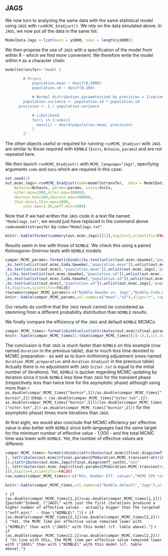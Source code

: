
## JAGS
We now turn to analyzing the same data with the same statistical model using `JAGS` with `runMCMC_btadjust()`. We rely on the data simulated above. In `JAGS`, we now put all the data in the same list:

```{r Jags Data}

ModelData.Jags <-list(mass = y1000, nobs = length(y1000))


```

We then propose the use of `JAGS` with a specification of the model from within R - which we find more convenient. We therefore write the model within `R` as a character chain:

```{r Jags ModelCode}

modeltotransfer<-"model {

		# Priors
			population.mean ~ dunif(0,5000)
			population.sd ~ dunif(0,100)

			# Normal distribution parameterized by precision = 1/variance in Jags
    	population.variance <- population.sd * population.sd
      precision <- 1 / population.variance

			# Likelihood
			for(i in 1:nobs){
			  mass[i] ~ dnorm(population.mean, precision)
			}
		}"


```

The other objects useful or required for running `runMCMC_btadjust` with `JAGS` are similar to those required with `NIMBLE` (`Inits`, `Nchains`, `params`) and are not repeated here.

We then launch `runMCMC_btadjust()` with `MCMC_language="Jags"`, specifying arguments `code` and `data` which are required in this case:

```{r Jags First model, cache=FALSE}

set.seed(1)
out.mcmc.Jags<-runMCMC_btadjust(code=modeltotransfer,  data = ModelData.Jags, MCMC_language="Jags", 
    Nchains=Nchains, params=params, inits=Inits,
    niter.min=1000,niter.max=300000,
    nburnin.min=100,nburnin.max=200000,
    thin.min=1,thin.max=1000,
		conv.max=1.05,neff.min=1000)

```

Note that if we had written the `JAGS` code in a text file named `"ModelJags.txt"`, we would just have replaced in the command above `code=modeltotransfer` by `code="ModelJags.txt"`.

```{r Jags First model inv, echo=FALSE}

knitr::kable(format(summary(out.mcmc.Jags)[[1]],digits=2,scientific=FALSE),align="r",caption="Summary of the statistical parameters of the Jags model:")

```


Results seem in line with those of `NIMBLE`. We check this using a paired Kolmogorov-Smirnov tests with `NIMBLE` models:

```{r Nimble-Jags comparison parameters, echo=FALSE, warning=FALSE}
compar_MCMC_params<-format(cbind(c(ks.test(unlist(out.mcmc.Geweke[,"population.mean"]),unlist(out.mcmc.Jags[,"population.mean"]))$p.value
,ks.test(unlist(out.mcmc.Coda.Geweke[,"population.mean"]),unlist(out.mcmc.Jags[,"population.mean"]))$p.value
,ks.test(unlist(out.mcmc[,"population.mean"]),unlist(out.mcmc.Jags[,"population.mean"]))$p.value
),c(ks.test(unlist(out.mcmc.Geweke[,"population.sd"]),unlist(out.mcmc.Jags[,"population.sd"]))$p.value
,ks.test(unlist(out.mcmc.Coda.Geweke[,"population.sd"]),unlist(out.mcmc.Jags[,"population.sd"]))$p.value
,ks.test(unlist(out.mcmc[,"population.sd"]),unlist(out.mcmc.Jags[,"population.sd"]))$p.value
)),digits=4,scientific=FALSE)
rownames(compar_MCMC_params)<-c("Nimble.Geweke vs. Jags","Nimble.Coda.Geweke vs. Jags","Nimble.Default vs. Jags")
knitr::kable(compar_MCMC_params,col.names=c("mean","sd"),align="r", caption="P-values of paired Kolmogorov-Smirnov tests of output parameters (columns) of the Jags model with the three NIMBLE models (rows):")

```

Our results do confirm that the `JAGS` result cannot be considered as stemming from a different probability distribution than `NIMBLE` results.

We finally compare the efficiency of the `JAGS` and default `NIMBLE` MCMCs:

```{r Nimble-Jags comparison efficiency, echo=FALSE}
compar_MCMC_times<-format(cbind(unlist(attributes(out.mcmc)$final.params),unlist(attributes(out.mcmc.Jags)$final.params)),digits=4,scientific=FALSE)
knitr::kable(compar_MCMC_times[1:(dim(compar_MCMC_times)[1]-1),],col.names=c("Nimble.default","Jags"),align="r", caption="Comparison of the efficiency of the default NIMBLE model and the Jags model:")

```

The conclusion is that `JAGS` is much faster than `NIMBLE` on this example (row named `duration` in the previous table), due to much less time devoted to MCMC preparation - as well as to burn-in/thinning adjustment (rows named `duration.MCMC.preparation` and `duration.btadjust` in the previous table). Actually there is no adjustment with `JAGS` (`niter.tot` is equal to the initial number of iterations). Yet, `NIMBLE` is quicker regarding MCMC updating by iteration since it took `NIMBLE` less time than `JAGS` for the transient phase (respectively less than twice time for the asymptotic phase) although using more than `r as.double(compar_MCMC_times["burnin",1])/as.double(compar_MCMC_times["burnin",2])` (resp. `r (as.double(compar_MCMC_times["niter.tot",1])-as.double(compar_MCMC_times["burnin",1]))/(as.double(compar_MCMC_times["niter.tot",2])-as.double(compar_MCMC_times["burnin",2]))` for the asymptotic phase) times more iterations than `JAGS`.

At first sight, we would also conclude that MCMC efficiency per effective value is also better with `NIMBLE` since both languages had the same target for the minimum number of effective value - 1,000 - and the total MCMC time was lower with `NIMBLE`. Yet, the number of effective values are different:

```{r Nimble-Jags second comparison efficiency, echo=FALSE}
compar_MCMC_times<-format(cbind(c(attributes(out.mcmc)$final.diags$neff_synth[,"min"
], (attributes(out.mcmc)$final.params$CPUduration.MCMC.transient+attributes(out.mcmc)$final.params$CPUduration.MCMC.asymptotic)/attributes(out.mcmc)$final.diags$neff_synth[,"min"
]),c(attributes(out.mcmc.Jags)$final.diags$neff_synth[,"min"
], (attributes(out.mcmc.Jags)$final.params$CPUduration.MCMC.transient+attributes(out.mcmc.Jags)$final.params$CPUduration.MCMC.asymptotic)/attributes(out.mcmc.Jags)$final.diags$neff_synth[,"min"
])),digits=4,scientific=FALSE)
row.names(compar_MCMC_times)<-c("Min. Number Eff. values","MCMC CPU time per Effective Value")

```

```{r Nimble-Jags second comparison efficiency bis, echo=FALSE}
knitr::kable(compar_MCMC_times,col.names=c("Nimble.default","Jags"),align="r",caption="Comparison of the number of effective values between the default NIMBLE model and the JAGS model:")

```

`r if (as.double(compar_MCMC_times[1,2])>=as.double(compar_MCMC_times[1,1])) {paste0("Indeed, \"JAGS\" with just the first iterations produced a higher number of effective values - actually bigger than the targeted \"neff.min\"  - than \"NIMBLE\".")}`
`r if (as.double(compar_MCMC_times[2,1])<as.double(compar_MCMC_times[2,2])) { "Yet, the MCMC time per effective value remained lower with \"NIMBLE\" than with \"JAGS\" with this model (cf. table above)."}`
`r if (as.double(compar_MCMC_times[2,1])>as.double(compar_MCMC_times[2,2])) { "In line with this, the MCMC time per effective value remained lower with \"JAGS\" than with \"NIMBLE\" with this model (cf. table above)."}`

